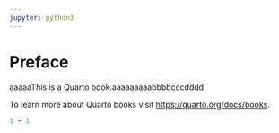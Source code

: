```yaml
---
jupyter: python3
---
```


# Preface {.unnumbered}

aaaaaThis is a Quarto book.aaaaaaaaabbbbcccdddd

To learn more about Quarto books visit <https://quarto.org/docs/books>.

```python
1 + 1
```
